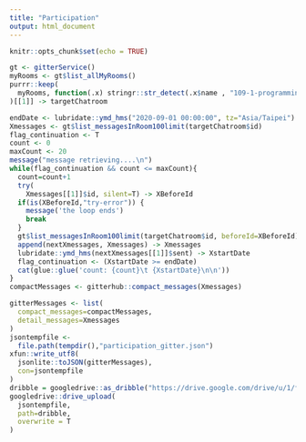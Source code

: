 ```yaml
---
title: "Participation"
output: html_document
---
```


```r
knitr::opts_chunk$set(echo = TRUE)
```

```r
gt <- gitterService()
myRooms <- gt$list_allMyRooms()
purrr::keep(
  myRooms, function(.x) stringr::str_detect(.x$name , "109-1-programming-for-DS")
)[[1]] -> targetChatroom

endDate <- lubridate::ymd_hms("2020-09-01 00:00:00", tz="Asia/Taipei")
Xmessages <- gt$list_messagesInRoom100limit(targetChatroom$id)
flag_continuation <- T
count <- 0
maxCount <- 20
message("message retrieving....\n")
while(flag_continuation && count <= maxCount){
  count=count+1
  try(
    Xmessages[[1]]$id, silent=T) -> XBeforeId
  if(is(XBeforeId,"try-error")) {
    message('the loop ends')
    break
  }
  gt$list_messagesInRoom100limit(targetChatroom$id, beforeId=XBeforeId) -> nextXmessages
  append(nextXmessages, Xmessages) -> Xmessages
  lubridate::ymd_hms(nextXmessages[[1]]$sent) -> XstartDate
  flag_continuation <- (XstartDate >= endDate)
  cat(glue::glue('count: {count}\t {XstartDate}\n\n'))
}
compactMessages <- gitterhub::compact_messages(Xmessages)

gitterMessages <- list(
  compact_messages=compactMessages,
  detail_messages=Xmessages
)
jsontempfile <- 
  file.path(tempdir(),"participation_gitter.json")
xfun::write_utf8(
  jsonlite::toJSON(gitterMessages),
  con=jsontempfile
)
dribble = googledrive::as_dribble("https://drive.google.com/drive/u/1/folders/1UlSeBl6y3XxW3gegNbqqP8IyQ5WtYnTK")
googledrive::drive_upload(
  jsontempfile,
  path=dribble, 
  overwrite = T
)
```

```r
```

